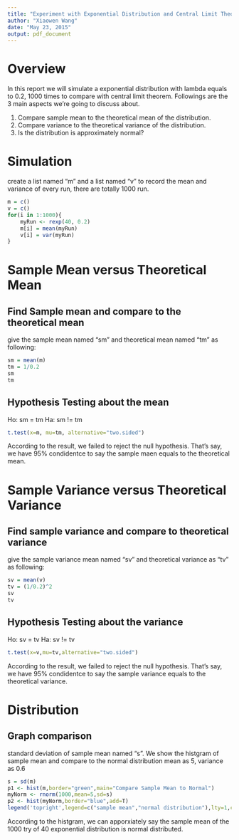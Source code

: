 ```yaml
---
title: "Experiment with Exponential Distribution and Central Limit Theorem"
author: "Xiaowen Wang"
date: "May 23, 2015"
output: pdf_document
---
```

# Overview
In this report we will simulate a exponential distribution with lambda equals to 0.2, 1000 times to compare with central limit theorem. Followings are the 3 main aspects we're going to discuss about. 

1. Compare sample mean to the theoretical mean of the distribution.
2. Compare variance to the theoretical variance of the distribution.
3. Is the distribution is approximately normal?

# Simulation 
create a list named "m" and a list named "v" to record the mean and variance of every run, there are totally 1000 run. 
```r
m = c()
v = c()
for(i in 1:1000){
    myRun <- rexp(40, 0.2)
    m[i] = mean(myRun)
    v[i] = var(myRun)
}
```
# Sample Mean versus Theoretical Mean

## Find Sample mean and compare to the theoretical mean 
give the sample mean named "sm" and theoretical mean named "tm" as following:
```r
sm = mean(m)
tm = 1/0.2
sm
tm
```

## Hypothesis Testing about the mean
Ho: sm = tm
Ha: sm != tm
```r
t.test(x=m, mu=tm, alternative="two.sided")
```

According to the result, we failed to reject the null hypothesis. That's say, we have 95% condidentce to say the sample maen equals to the theoretical mean.

# Sample Variance versus Theoretical Variance
## Find sample variance and compare to theoretical variance
give the sample variance mean named "sv" and theoretical variance as "tv" as following:
```r
sv = mean(v)
tv = (1/0.2)^2
sv
tv
```

## Hypothesis Testing about the variance
Ho: sv = tv
Ha: sv != tv
```r
t.test(x=v,mu=tv,alternative="two.sided")
```
According to the result, we failed to reject the null hypothesis. That's say, we have 95% condidentce to say the sample variance equals to the theoretical variance.

# Distribution

## Graph comparison
standard deviation of sample mean named "s". We show the histgram of sample mean and compare to the normal distribution mean as 5, variance as 0.6 
```r
s = sd(m)
p1 <- hist(m,border="green",main="Compare Sample Mean to Normal")
myNorm <- rnorm(1000,mean=5,sd=s)
p2 <- hist(myNorm,border="blue",add=T)
legend('topright',legend=c("sample mean","normal distribution"),lty=1,col=c("green","blue"))
```

According to the histgram, we can apporxiately say the sample mean of the 1000 try of 40 exponential distribution is normal distributed. 
